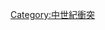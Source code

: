 {{Commons category|14th-century conflicts}}
{{Conflicts category|century=14}}

[[Category:中世紀衝突|Category:中世紀衝突]]